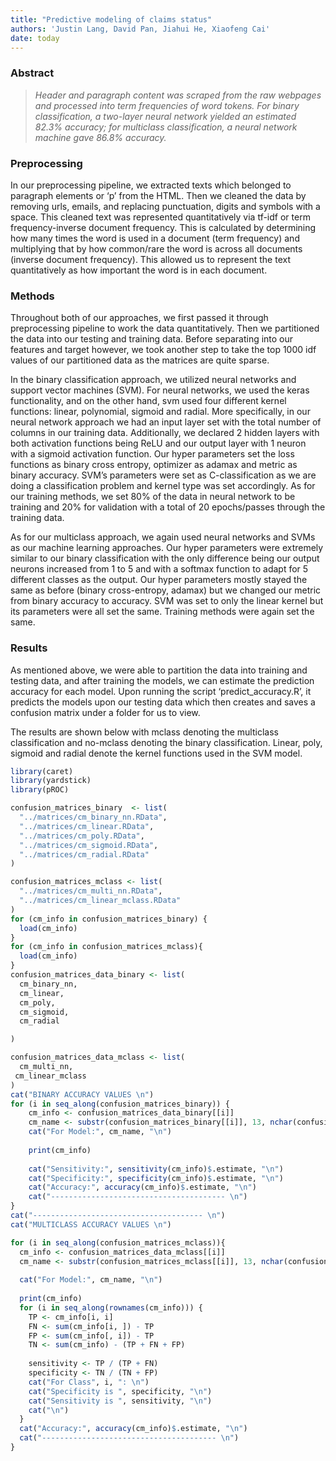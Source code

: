 ```yaml
---
title: "Predictive modeling of claims status"
authors: 'Justin Lang, David Pan, Jiahui He, Xiaofeng Cai'
date: today
---
```


### Abstract

<!--
Provide a 3-5 sentence summary of your work on the primary task. Indicate what input data was used, what method was used for binary class predictions, what method was used for multiclass predictions, and what estimated accuracies were achieved.
-->
> *Header and paragraph content was scraped from the raw webpages and processed into term frequencies of word tokens. For binary classification, a two-layer neural network yielded an estimated 82.3% accuracy; for multiclass classification, a neural network machine gave 86.8% accuracy.*

### Preprocessing
<!--
In one paragraph lay out your preprocessing pipeline. No need to provide exact step-by-step detail; just give an overview of the main components:
-->

In our preprocessing pipeline, we extracted texts which belonged to paragraph elements or 'p' from the HTML. Then we cleaned the data by removing urls, emails, and replacing punctuation, digits and symbols with a space. This cleaned text was represented quantitatively via tf-idf or term frequency-inverse document frequency. This is calculated by determining how many times the word is used in a document (term frequency) and multiplying that by how common/rare the word is across all documents (inverse document frequency). This allowed us to represent the text quantitatively as how important the word is in each document.

### Methods

<!--
Describe your final predictive models. Include one paragraph with details on the binary classification approach, and one on the multiclass approach. Include for each:
-->


Throughout both of our approaches,  we first passed it through preprocessing pipeline to work the data quantitatively. Then we partitioned the data into our testing and training data. Before separating into our features and target however, we took another step to take the top 1000 idf values of our partitioned data as the matrices are quite sparse.

In the binary classification approach, we utilized neural networks and support vector machines (SVM). For neural networks, we used the keras functionality, and on the other hand, svm used four different kernel functions: linear, polynomial, sigmoid and radial.
More specifically, in our neural network approach we had an input layer set with the total number of columns in our training data. Additionally, we declared 2 hidden layers with both activation functions being ReLU and our output layer with 1 neuron with a sigmoid activation function. Our hyper parameters set the loss functions as binary cross entropy, optimizer as adamax and metric as binary accuracy. SVM's parameters were set as C-classification as we are doing a classification problem and kernel type was set accordingly. As for our training methods, we set 80% of the data in neural network to be training and 20% for validation with a total of 20 epochs/passes through the training data.

As for our multiclass approach, we again used neural networks and SVMs as our machine learning approaches. Our hyper parameters were extremely similar to our binary classification with the only difference being our output neurons increased from 1 to 5 and with a softmax function to adapt for 5 different classes as the output. Our hyper parameters mostly stayed the same as before (binary cross-entropy, adamax) but we changed our metric from binary accuracy to accuracy. SVM was set to only the linear kernel but its parameters were all set the same. Training methods were again set the same.


<!--
-   what ML/statistical method was used

-   model specification and hyperparameter selection

-   training method
-->

### Results

As mentioned above, we were able to partition the data into training and testing data, and after training the models, we can estimate the prediction accuracy for each model. Upon running the script 'predict_accuracy.R', it predicts the models upon our testing data which then creates and saves a confusion matrix under a folder for us to view. 

The results are shown below with mclass denoting the multiclass classification and no-mclass denoting the binary classification. Linear, poly, sigmoid and radial denote the kernel functions used in the SVM model.
```r
library(caret)  
library(yardstick)
library(pROC)

```
```r

confusion_matrices_binary  <- list(
  "../matrices/cm_binary_nn.RData",
  "../matrices/cm_linear.RData",
  "../matrices/cm_poly.RData",
  "../matrices/cm_sigmoid.RData",
  "../matrices/cm_radial.RData"
)

confusion_matrices_mclass <- list(
  "../matrices/cm_multi_nn.RData", 
  "../matrices/cm_linear_mclass.RData"
)
for (cm_info in confusion_matrices_binary) {
  load(cm_info)
}
for (cm_info in confusion_matrices_mclass){
  load(cm_info)
}
confusion_matrices_data_binary <- list(
  cm_binary_nn,
  cm_linear,
  cm_poly,
  cm_sigmoid,
  cm_radial

)

confusion_matrices_data_mclass <- list(
  cm_multi_nn, 
 cm_linear_mclass
)
cat("BINARY ACCURACY VALUES \n")
for (i in seq_along(confusion_matrices_binary)) {
    cm_info <- confusion_matrices_data_binary[[i]]
    cm_name <- substr(confusion_matrices_binary[[i]], 13, nchar(confusion_matrices_binary[[i]])-6)
    cat("For Model:", cm_name, "\n")
    
    print(cm_info)
    
    cat("Sensitivity:", sensitivity(cm_info)$.estimate, "\n")
    cat("Specificity:", specificity(cm_info)$.estimate, "\n")
    cat("Accuracy:", accuracy(cm_info)$.estimate, "\n")
    cat("--------------------------------------- \n")
}
cat("-------------------------------------- \n")
cat("MULTICLASS ACCURACY VALUES \n")

for (i in seq_along(confusion_matrices_mclass)){
  cm_info <- confusion_matrices_data_mclass[[i]]
  cm_name <- substr(confusion_matrices_mclass[[i]], 13, nchar(confusion_matrices_mclass[[i]])-6)
  
  cat("For Model:", cm_name, "\n")
  
  print(cm_info)
  for (i in seq_along(rownames(cm_info))) {
    TP <- cm_info[i, i]
    FN <- sum(cm_info[i, ]) - TP
    FP <- sum(cm_info[, i]) - TP
    TN <- sum(cm_info) - (TP + FN + FP)
    
    sensitivity <- TP / (TP + FN)
    specificity <- TN / (TN + FP)
    cat("For Class", i, ": \n")
    cat("Specificity is ", specificity, "\n")
    cat("Sensitivity is ", sensitivity, "\n")
    cat("\n")
  }
  cat("Accuracy:", accuracy(cm_info)$.estimate, "\n")
  cat("--------------------------------------- \n")
}
```

<!---
Indicate the predictive accuracy of the binary classifications and the multiclass classifications. Provide a table for each, and report sensitivity, specificity, and accuracy.[^1]
--->




[^1]: Read [this article](https://yardstick.tidymodels.org/articles/multiclass.html) on multiclass averaging.
